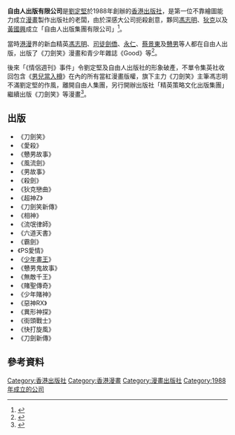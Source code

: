 {{Infobox Company 
| company_name = 自由人出版有限公司
| company_name_en = 
| company_logo = 
| company_type = [[有限公司|有限公司]]
| company_slogan = 
| market_information = 
| ROC_UBN = 
| foundation = 1988年
| location = 
| zip_code = 
| telephone_no = 
| key_people = 
| industry = 書籍出版業
| products = 
| capital = 
| revenue = 
| operating_income = 
| net_income = 
| num_employees = 
| accounting_period = 
| parent = 
| major_shareholder = 
| divisions = 
| subsid = 
| homepage = 
| footnotes = 
| width = 
}}
'''自由人出版有限公司'''是[[劉定堅|劉定堅]]於1988年創辦的[[香港|香港]][[出版社|出版社]]，是第一位不靠繪圖能力成立[[漫畫|漫畫]]製作出版社的老闆，由於深感大公司扼殺創意，夥同[[馮志明|馮志明]]、[[狄克|狄克]]以及[[黃國興|黃國興]]成立「自由人出版集團有限公司」<ref>{{cite book|author=劉定堅|title=神龍運|year=1999|publisher=萬通|isbn=9789572705506}}</ref>。

當時[[港漫|港漫]]界的新血精英[[馮志明|馮志明]]、[[司徒劍僑|司徒劍僑]]、[[永仁|永仁]]、[[蔡景東|蔡景東]]及[[戇男|戇男]]等人都在自由人出版，出版了《刀劍笑》漫畫和青少年雜誌《Good》等<ref>{{cite web|author=謝翹楚|title=劉定堅的鐵板命書|url=http://fengshui-magazine.com.hk/No.141-Mar09/A109.htm|accessdate=2014年11月20日}}</ref>。

後來「《情侶週刊》事件」令劉定堅及自由人出版社的形象破產，不單令集英社收回包含《[[男兒當入樽|男兒當入樽]]》在內的所有當紅漫畫版權，旗下主力《刀劍笑》主筆馮志明不滿劉定堅的作風，離開自由人集團，另行開辦出版社「精英策略文化出版集團」繼續出版《刀劍笑》等漫畫<ref>{{cite news|title=《刀劍笑》主筆被追租|url=http://hk.apple.nextmedia.com/news/art/20020421/2556499|accessdate=2014年11月20日|newspaper=[[香港蘋果日報|香港蘋果日報]]|date=2002年4月21日}}</ref>。

== 出版 ==
*《刀劍笑》
*《愛殺》
*《戇男故事》
*《風流劍》
*《男故事》
*《殺劍》
*《狄克戀曲》
*《超神Z》
*《刀劍笑新傳》
*《相神》
*《流氓律師》
*《六道天書》
*《霸劍》
*《PS愛情》
*《[[少年畫王|少年畫王]]》
* 《戇男鬼故事》
* 《無敵千王》
*《賭聖傳奇》
* 《少年賭神》
*《惡神RX》
*《異形神探》
*《街頭戰士》
*《快打旋風》
*《刀劍新傳》

== 參考資料 ==
{{Reflist}}

{{DEFAULTSORT:Z}}
[[Category:香港出版社|Category:香港出版社]]
[[Category:香港漫畫|Category:香港漫畫]]
[[Category:漫畫出版社|Category:漫畫出版社]]
[[Category:1988年成立的公司|Category:1988年成立的公司]]